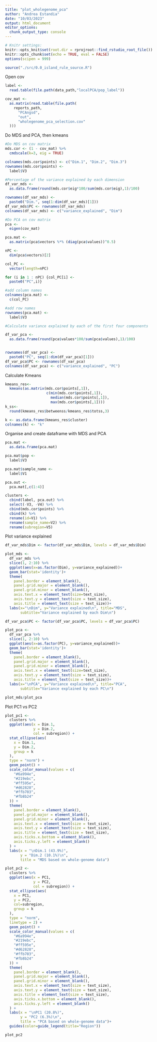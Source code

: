 ```yaml
---
title: "plot_wholegenome_pca"
author: "Andrea Estandia"
date: "10/03/2023"
output: html_document
editor_options: 
  chunk_output_type: console
---
```


  
```r
# Knitr settings: 
knitr::opts_knit$set(root.dir = rprojroot::find_rstudio_root_file())
knitr::opts_chunk$set(echo = TRUE, eval = FALSE)
options(scipen = 999)
```

```r
source("./src/0.0_island_rule_source.R")
```

Open cov 
```r
label <- 
  read.table(file.path(data_path,"localPCA/pop_label"))

cov_mat <-
  as.matrix(read.table(file.path(
    reports_path,
      "PCAngsd",
      "out",
      "wholegenome_pca_selection.cov"
  )))
```

Do MDS and PCA, then kmeans 
```r
#Do MDS on cov matrix
mds.cor <- (1 - cov_mat) %>%
  cmdscale(k=3, eig = TRUE)

colnames(mds.cor$points) <- c("Dim.1", "Dim.2", "Dim.3")
rownames(mds.cor$points) <-
  label$V3

#Percentage of the variance explained by each dimension
df_var_mds <- 
  as.data.frame(round(mds.cor$eig*100/sum(mds.cor$eig),1)/100)

rownames(df_var_mds) <- 
  paste0("Dim.", seq(1:dim(df_var_mds)[1]))
df_var_mds$PC <- rownames(df_var_mds)
colnames(df_var_mds) <- c("variance_explained", "Dim")

#Do PCA on cov matrix
pca <-
  eigen(cov_mat)

pca.mat <-
  as.matrix(pca$vectors %*% (diag(pca$values))^0.5)

nPC <-
  dim(pca$vectors)[2]

col_PC <- 
  vector(length=nPC)

for (i in 1 : nPC) {col_PC[i] <-
  paste0("PC",i)}

#add column names
colnames(pca.mat) <-
  c(col_PC)

#add row names
rownames(pca.mat) <-
  label$V3

#Calculate variance explained by each of the first four components

df_var_pca <- 
  as.data.frame(round(pca$values*100/sum(pca$values),1)/100) 
  

rownames(df_var_pca) <- 
  paste0("PC", seq(1:dim(df_var_pca)[1]))
df_var_pca$PC <- rownames(df_var_pca)
colnames(df_var_pca) <- c("variance_explained", "PC")
```

Calculate Kmeans
```r
kmeans_res<-
  kmeans(as.matrix(mds.cor$points[,1]), 
                   c(min(mds.cor$points[,1]), 
                     median(mds.cor$points[,1]), 
                     max(mds.cor$points[,1])))
k_ss<-
  round(kmeans_res$betweenss/kmeans_res$totss,3)

k <- as.data.frame(kmeans_res$cluster)
colnames(k) <- "k"
```

Organise and create dataframe with MDS and PCA
```r
pca.mat <- 
  as.data.frame(pca.mat)

pca.mat$pop <- 
  label$V3

pca.mat$sample_name <- 
  label$V1

pca.out <- 
  pca.mat[,c(1:4)]

clusters <- 
  cbind(label, pca.out) %>%
  select(-V3, -V4) %>% 
  cbind(mds.cor$points) %>% 
  cbind(k) %>% 
  rename(id=V1) %>% 
  rename(sample_name=V2) %>% 
  rename(subregion=V5)
```

Plot variance explained
```r
df_var_mds$Dim <- factor(df_var_mds$Dim, levels = df_var_mds$Dim)

plot_mds <-
  df_var_mds %>% 
  slice(1, 2:10) %>% 
  ggplot(aes(x=as.factor(Dim), y=variance_explained))+
  geom_bar(stat='identity')+
  theme(
    panel.border = element_blank(),
    panel.grid.major = element_blank(),
    panel.grid.minor = element_blank(), 
    axis.text.x = element_text(size=text_size),
    axis.text.y = element_text(size = text_size),
    axis.title = element_text(size = text_size))+
  labs(x="\nDim", y="Variance explained\n", title="MDS",
       subtitle="Variance explained by each Dim\n")

df_var_pca$PC <- factor(df_var_pca$PC, levels = df_var_pca$PC)

plot_pca <-
  df_var_pca %>% 
  slice(1, 2:10) %>% 
  ggplot(aes(x=as.factor(PC), y=variance_explained))+
  geom_bar(stat='identity')+
  theme(
    panel.border = element_blank(),
    panel.grid.major = element_blank(),
    panel.grid.minor = element_blank(), 
    axis.text.x = element_text(size=text_size),
    axis.text.y = element_text(size = text_size),
    axis.title = element_text(size = text_size))+
  labs(x="\nPCA", y="Variance explained\n", title="PCA",
       subtitle="Variance explained by each PC\n")

plot_mds/plot_pca
```


Plot PC1 vs PC2
```r
plot_pc1 <-
  clusters %>%
  ggplot(aes(x = Dim.1, 
             y = Dim.2, 
             col = subregion)) +
  stat_ellipse(aes(
    x = Dim.1,
    y = Dim.2,
    group = k
  ),
  type = "norm") +
  geom_point() +
  scale_color_manual(values = c(
    "#6a994e",
    "#219ebc",
    "#ff595e",
    "#d62828",
    "#ffb703",
    "#fb8b24"
  )) +
  theme(
    panel.border = element_blank(),
    panel.grid.major = element_blank(),
    panel.grid.minor = element_blank(),
    axis.text.x = element_text(size = text_size),
    axis.text.y = element_text(size = text_size),
    axis.title = element_text(size = text_size),
    axis.ticks.x.bottom = element_blank(),
    axis.ticks.y.left = element_blank()
  ) +
  labs(x = "\nDim.1 (43.9%)",
       y = "Dim.2 (10.1%)\n",
       title = "MDS based on whole-genome data")

plot_pc2 <-
  clusters %>%
  ggplot(aes(x = PC1,
             y = PC2,
             col = subregion)) +
  stat_ellipse(aes(
    x = PC1,
    y = PC2,
    col=subregion,
    group = k
  ),
  type = "norm",
  linetype = 2) +
  geom_point() +
  scale_color_manual(values = c(
    "#6a994e",
    "#219ebc",
    "#ff595e",
    "#d62828",
    "#ffb703",
    "#fb8b24"
  )) +
  theme(
    panel.border = element_blank(),
    panel.grid.major = element_blank(),
    panel.grid.minor = element_blank(),
    axis.text.x = element_text(size = text_size),
    axis.text.y = element_text(size = text_size),
    axis.title = element_text(size = text_size),
    axis.ticks.x.bottom = element_blank(),
    axis.ticks.y.left = element_blank()
  ) +
  labs(x = "\nPC1 (20.8%)",
       y = "PC2 (6.3%)\n",
       title = "PCA based on whole-genome data")+
  guides(color=guide_legend(title="Region"))

plot_pc2

```

